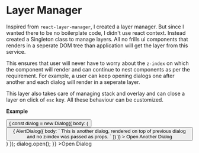 
<Meta title="Get Started/Layer Manager" />

# Layer Manager

Inspired from `react-layer-manager`, I created a layer manager. But since I wanted there to be no boilerplate
code, I didn't use react context. Instead created a Singleton class to manage layers. All no frills ui components
that renders in a seperate DOM tree than application will get the layer from this service.

This ensures that user will never have to worry about the `z-index` on which the component will render and can
continue to nest components as per the requirement. For example, a user can keep opening dialogs one after another
and each dialog will render in a seperate layer.

This layer also takes care of managing stack and overlay and can close a layer on click of `esc` key. All these
behaviour can be customized.

**Example**

<Preview>
    <Button
        onClick={() => {
            const dialog = new Dialog({
                body: (
                    <DialogBody>
                        <Button
                            onClick={() => {
                                AlertDialog({
                                    body: `
                                        This is another dialog, rendered on top of previous dialog and
                                        no z-index was passed as props.
                                    `
                                })
                            }}
                        >
                            Open Another Dialog
                        </Button>
                    </DialogBody>
                )
            });
            dialog.open();
        }}
    >Open Dialog</Button>
</Preview>
